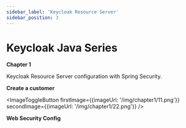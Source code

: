 ```yaml
---
sidebar_label: 'Keycloak Resource Server'
sidebar_position: 3
---
```



# Keycloak Java Series

**Chapter 1**

<Highlight color="#e91e63">Keycloak Resource Server</Highlight> configuration with Spring Security.

**Create a customer**

<ImageToggleButton
  firstImage={{imageUrl: '/img/chapter1/11.png'}}
  secondImage={{imageUrl: '/img/chapter1/22.png'}}
/>

**Web Security Config**


<ShikiCodeBlock language="java" theme="catppuccin-frappe" source="https://raw.githubusercontent.com/stokilo/keycloack-docs/refs/heads/main/chapters/chapter1-resource-server/src/main/java/org/sstec/resourceserver/SecurityConfig.java" />




